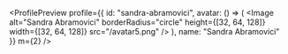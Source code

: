 

<ProfilePreview
  profile={{
    id: "sandra-abramovici",
    avatar: () => (
      <Image
        alt="Sandra Abramovici"
        borderRadius="circle"
        height={[32, 64, 128]}
        width={[32, 64, 128]}
        src="/avatar5.png"
      />
    ),
    name: "Sandra Abramovici"
  }}
  m={2}
/>
